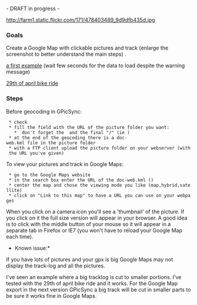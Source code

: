 - DRAFT in progress -

[http://farm1.static.flickr.com/171/478403489_7621c88dd2_o.jpg http://farm1.static.flickr.com/171/478403489_9d9dfb435d.jpg]

=== Goals ===

Create a Google Map with clickable pictures and track (enlarge the screenshot to better understand the main steps) .

[http://maps.google.com/maps?f=q&hl=en&q=http://francois.schnell.free.fr/geo/25-03-07/doc-web.kml&layer=&ie=UTF8&z=12&ll=48.61952,7.806473&spn=0.094414,0.233459&t=h&om=1 a first example] (wait few seconds for the data to load despite the warning message)

[http://maps.google.com/maps?f=q&hl=en&q=http://francois.schnell.free.fr/geo/29avr07/doc-web2.kml&layer=&ie=UTF8&z=12&ll=48.516604,8.150482&spn=0.102338,0.233459&t=h&om=1  29th of april bike ride]
=== Steps ===

Before geocoding in GPicSync:

  * check {{{ "Google Maps export, folder URL=" }}}
  * fill the field with the URL of the picture folder you want:
    *  don't forget the {{{http://}}} and the final "/" (ie {{{http://pathToThePicturesFolder/}}}) 
  * at the end of the geocoding there is a doc-web.kml file in the picture folder
  * with a FTP client upload the picture folder on your webserver (with the URL you've given)

To view your pictures and track in Google Maps:

  * go to the Google Maps website
  * in the search box enter the URL of the doc-web.kml ({{{http://pathToThePicturesFolder/doc-web.kml}}})
  * center the map and chose the viewing mode you like (map,hybrid,satellite)
  * click on "Link to this map" to have a URL you can use on your webpages

When you click on a camera icon you'll see a 'thumbnail' of the picture. If you click on it the full size version will appear in your browser. A good idea is to click with the middle button of your mouse so it will appear in a separate tab in Firefox or IE7 (you won't have to reload your Google Map each time).

*Known issue:*

If you have lots of pictures and your gpx is big Google Maps may not display the track-log and all the pictures. 

I've seen an example where a big tracklog is cut to smaller portions. I've tested with the 29th of april bike ride and it works. For the Google Map export in the next version GPicSync  a big track will be cut in smaller parts to be sure it works fine in Google Maps.